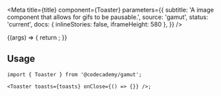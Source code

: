 


<Meta
  title={title}
  component={Toaster}
  parameters={{
    subtitle: 'A image component that allows for gifs to be pausable.',
    source: 'gamut',
    status: 'current',
    docs: { inlineStories: false, iframeHeight: 580 },
  }}
/>

<Canvas>
  <Story name="Toaster">
    {(args) => {
      return <ToasterExample {...args} />;
    }}
  </Story>
</Canvas>

## Usage

```tsx
import { Toaster } from '@codecademy/gamut';

<Toaster toasts={toasts} onClose={() => {}} />;
```

<PropsTable story="Toaster" />
